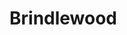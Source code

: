 
# Brindlewood
<ProjectDetails
  floatRight
  region="Crownlands"
  house="House Cargyll Formerly"
  type="Village"
  status="Completed"
  warp="/warp brindlewood"
  projectLead="Ertylink"
  dateStarted="2016-07-15T07:00:00+00:00"
  dateCompleted="2016-07-15T07:00:00+00:00"
/>
